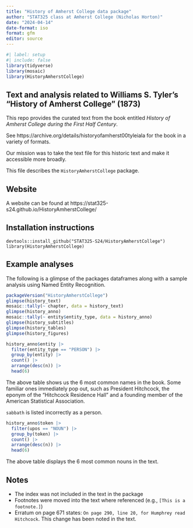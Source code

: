 ```yaml
---
title: "History of Amherst College data package"
author: "STAT325 class at Amherst College (Nicholas Horton)"
date: "2024-04-14"
date-format: iso
format: gfm
editor: source
---
```


```r
#| label: setup
#| include: false
library(tidyverse)
library(mosaic)
library(HistoryAmherstCollege)
```

## Text and analysis related to Williams S. Tyler's "History of Amherst College" (1873)

This repo provides the curated text from the book entitled *History of Amherst College during the First Half Century*.

See https://archive.org/details/historyofamherst00tyleiala for the book in a variety of formats.

Our mission was to take the text file for this historic text and make it accessible more broadly.

This file describes the `HistoryAmherstCollege` package.

## Website

A website can be found at https://stat325-s24.github.io/HistoryAmherstCollege/

## Installation instructions

```
devtools::install_github("STAT325-S24/HistoryAmherstCollege")
library(HistoryAmherstCollege)
```

## Example analyses

The following is a glimpse of the packages dataframes along with a sample analysis using Named Entity Recognition. 

```r
packageVersion("HistoryAmherstCollege")
glimpse(history_text)
mosaic::tally(~ chapter, data = history_text)
glimpse(history_anno)
mosaic::tally(~ entity$entity_type, data = history_anno)
glimpse(history_subtitles)
glimpse(history_tables)
glimpse(history_figures)
```

```r
history_anno$entity |>
  filter(entity_type == "PERSON") |>
  group_by(entity) |>
  count() |>
  arrange(desc(n)) |>
  head(6)
```

The above table shows us the 6 most common names in the book.
Some familiar ones immediately pop out, such as President Hitchcock, the eponym of the "Hitchcock Residence Hall" and a founding member of the American Statistical Association.

`sabbath` is listed incorrectly as a person.

```r
history_anno$token |>
  filter(upos == "NOUN") |>
  group_by(token) |>
  count() |>
  arrange(desc(n)) |>
  head(6)
```

The above table displays the 6 most common nouns in the text.

## Notes

- The index was not included in the text in the package
- Footnotes were moved into the text where referenced (e.g., `[This is a footnote.]`)
- Erratum on page 671 states: `On page 290, line 20, for Humphrey read Hitchcock`. This change has been noted in the text.
